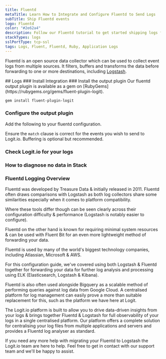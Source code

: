 ```yaml
---
title: Fluentd
metaTitle: Learn How to Integrate and Configure Fluentd to Send Logs
subTitle: Ship Fluentd events
logo: Fluentd
color: "#2e62a4"
description: Follow our Fluentd tutorial to get started shipping logs from Fluentd events to Logstash for monitoring and analysis in Logit.io.
stackTypes: logs
sslPortType: tcp-ssl
tags: Logs, Fluent, Fluentd, Ruby, Application Logs
---
```


Fluentd is an open source data collector which can be used to collect event logs from multiple sources. 
It filters, buffers and transforms the data before forwarding to one or more destinations, including 
[Logstash](/integrations/log-management/shippers/logstash).

<Steps>
  ## Logs
  ### Install Integration
  <InstallIntegration/>
  ### Install the output plugin

  <Callout type="info">
      Our fluentd output plugin is available as a gem on [RubyGems](https://rubygems.org/gems/fluent-plugin-logit).
  </Callout>

  ```bash copy
  gem install fluent-plugin-logit
  ```
  
  ### Configure the output plugin

  Add the following to your fluentd configuration.

  <FluentDConfig />

  Ensure the `match` clause is correct for the events you wish to send to Logit.io. Buffering is optional but recommended.

  ### Check Logit.io for your logs
  <LaunchStack utmMedium="logs" utmCampaign="fluentd" source="fluentd" />

  ### How to diagnose no data in Stack

  <DiagnoseNoData />

</Steps>

### Fluentd Logging Overview

Fluentd was developed by Treasure Data & initially released in 2011. Fluentd often draws comparisons with Logstash as both log 
collectors share some similarities especially when it comes to platform compatibility.

Where these tools differ though can be seen clearly across their configuration difficulty & performance (Logstash is notably easier 
to configure).

Fluentd on the other hand is known for requiring minimal system resources & can be used with Fluent Bit for an even more lightweight 
method of forwarding your data.

Fluentd is used by many of the world's biggest technology companies, including Atlassian, Microsoft & AWS.

For this configuration guide, we've covered using both Logstash & Fluentd together for forwarding your data for further log 
analysis and processing using ELK (Elasticsearch, Logstash & Kibana).

Fluentd is also often used alongside Bigquery as a scalable method of performing queries against log data from Google Cloud. 
A centralised platform for log management can easily prove a more than suitable replacement for this, such as the platform 
we have here at Logit.

The Logit.io platform is built to allow you to drive data-driven insights from your logs & brings together Fluentd & Logstash 
for full observability of your logs in a single centralised platform. Our platform offers a complete solution for centralising 
your log files from multiple applications and servers and provides a Fluentd log analyser as standard.

If you need any more help with migrating your Fluentd to Logstash the Logit.io team are here to help. 
Feel free to get in contact with our support team <IntercomButton text="via live chat" /> and we'll be happy to assist.




